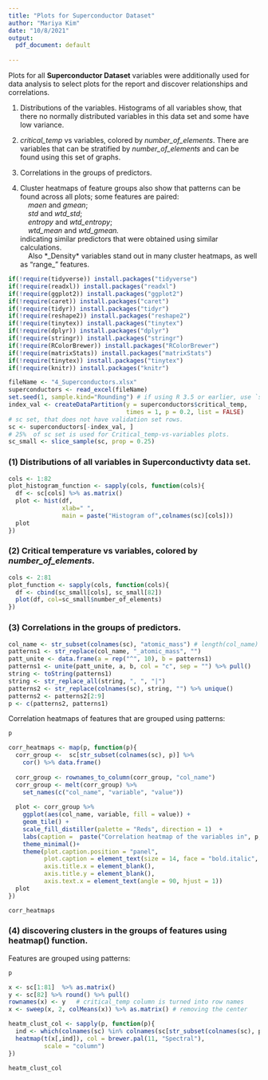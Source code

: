 ```yaml
---
title: "Plots for Superconductor Dataset"
author: "Mariya Kim"
date: "10/8/2021"
output:
  pdf_document: default
  
---
```


Plots for all **Superconductor Dataset** variables were additionally used for data analysis
to select plots for the report and discover relationships and correlations.   

(1) Distributions of the variables.  Histograms of all variables show, that there 
no normally distributed variables in this data set and some have low variance.  

(2) *critical_temp* vs variables, colored by *number_of_elements*. There are variables 
that can be stratified by *number_of_elements* and can be found using this set of graphs.  

(3) Correlations in the groups of predictors.  

(4) Cluster heatmaps of feature groups also show that patterns can be found across
all plots; some features are paired:  
  &nbsp;&nbsp;&nbsp;   *maen* and *gmean*;  
&nbsp;&nbsp;&nbsp;   *std* and *wtd_std*;  
&nbsp;&nbsp;&nbsp;   *entropy* and *wtd_entropy*;  
&nbsp;&nbsp;&nbsp;   *wtd_mean* and *wtd_gmean.*  
  indicating similar predictors that were obtained using similar calculations.  
&nbsp;&nbsp;&nbsp;  Also *_Density* variables stand out in many cluster heatmaps,
as well as "range_" features.

```r
if(!require(tidyverse)) install.packages("tidyverse")
if(!require(readxl)) install.packages("readxl")
if(!require(ggplot2)) install.packages("ggplot2")
if(!require(caret)) install.packages("caret")
if(!require(tidyr)) install.packages("tidyr")
if(!require(reshape2)) install.packages("reshape2")
if(!require(tinytex)) install.packages("tinytex")
if(!require(dplyr)) install.packages("dplyr")
if(!require(stringr)) install.packages("stringr")
if(!require(RColorBrewer)) install.packages("RColorBrewer")
if(!require(matrixStats)) install.packages("matrixStats")
if(!require(tinytex)) install.packages("tinytex")
if(!require(knitr)) install.packages("knitr")

```



```r
fileName <- "4_Superconductors.xlsx"
superconductors <- read_excel(fileName)
set.seed(1, sample.kind="Rounding") # if using R 3.5 or earlier, use `set.seed(1)`
index_val <- createDataPartition(y = superconductors$critical_temp,
                                 times = 1, p = 0.2, list = FALSE)
# sc set, that does not have validation set rows.
sc <- superconductors[-index_val, ] 
# 25%  of sc set is used for Critical_temp-vs-variables plots.
sc_small <- slice_sample(sc, prop = 0.25)
```

\pagebreak

### (1) Distributions of all variables in **Superconductivty** data set.
```r
cols <- 1:82
plot_histogram_function <- sapply(cols, function(cols){
  df <- sc[cols] %>% as.matrix()
  plot <- hist(df, 
               xlab=" ",
               main = paste("Histogram of",colnames(sc)[cols]))
  plot
})
```

\pagebreak

### (2) Critical temperature vs variables, colored by *number_of_elements*.
```r
cols <- 2:81
plot_function <- sapply(cols, function(cols){
  df <- cbind(sc_small[cols], sc_small[82])
  plot(df, col=sc_small$number_of_elements)
})
```

\pagebreak

### (3) Correlations in the groups of predictors.
```r
col_name <- str_subset(colnames(sc), "atomic_mass") # length(col_name)
patterns1 <- str_replace(col_name, "_atomic_mass", "")
patt_unite <- data.frame(a = rep("^", 10), b = patterns1) 
patterns1 <- unite(patt_unite, a, b, col = "c", sep = "") %>% pull()
string <- toString(patterns1)
string <- str_replace_all(string, ", ", "|")
patterns2 <- str_replace(colnames(sc), string, "") %>% unique() 
patterns2 <- patterns2[2:9] 
p <- c(patterns2, patterns1) 
```

Correlation heatmaps of features that are grouped using patterns:
```r
p
```


```r
corr_heatmaps <- map(p, function(p){
  corr_group <-  sc[str_subset(colnames(sc), p)] %>%
    cor() %>% data.frame()
  
  corr_group <- rownames_to_column(corr_group, "col_name") 
  corr_group <- melt(corr_group) %>% 
    set_names(c("col_name", "variable", "value"))
  
  plot <- corr_group %>%
    ggplot(aes(col_name, variable, fill = value)) +
    geom_tile() +
    scale_fill_distiller(palette = "Reds", direction = 1)  +
    labs(caption =  paste("Correlation heatmap of the variables in", p, "group.")) +
    theme_minimal()+
    theme(plot.caption.position = "panel", 
          plot.caption = element_text(size = 14, face = "bold.italic", hjust = 0.65),
          axis.title.x = element_blank(), 
          axis.title.y = element_blank(),
          axis.text.x = element_text(angle = 90, hjust = 1))
  plot
})

corr_heatmaps
```
   
   \pagebreak
   
### (4) discovering clusters in the groups of features using heatmap() function.  
Features are grouped using patterns:
```r
p
```

```r
x <- sc[1:81]  %>% as.matrix()
y <- sc[82] %>% round() %>% pull()
rownames(x) <- y   # critical_temp column is turned into row names
x <- sweep(x, 2, colMeans(x)) %>% as.matrix() # removing the center

heatm_clust_col <- sapply(p, function(p){
  ind <- which(colnames(sc) %in% colnames(sc[str_subset(colnames(sc), p)]))
  heatmap(t(x[,ind]), col = brewer.pal(11, "Spectral"), 
          scale = "column") 
})

heatm_clust_col
```
   
